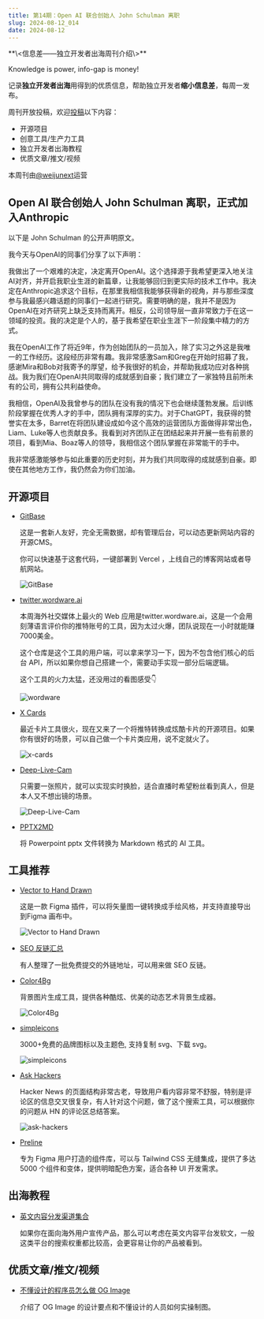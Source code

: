 ```yaml
---
title: 第14期：Open AI 联合创始人 John Schulman 离职
slug: 2024-08-12_014
date: 2024-08-12
---
```


<Aside>
**\<信息差——独立开发者出海周刊介绍\>**

Knowledge is power, info-gap is money!

记录**独立开发者出海**用得到的优质信息，帮助独立开发者**缩小信息差**，每周一发布。

周刊开放投稿，欢迎[投稿](https://github.com/weijunext/gapis.money/issues)以下内容：
- 开源项目
- 创意工具/生产力工具
- 独立开发者出海教程
- 优质文章/推文/视频

本周刊由[@weijunext](https://x.com/intent/follow?screen_name=weijunext)运营
</Aside>

## Open AI 联合创始人 John Schulman 离职，正式加入Anthropic

以下是 John Schulman 的公开声明原文。

我今天与OpenAI的同事们分享了以下声明：

我做出了一个艰难的决定，决定离开OpenAI。这个选择源于我希望更深入地关注AI对齐，并开启我职业生涯的新篇章，让我能够回归到更实际的技术工作中。我决定在Anthropic追求这个目标，在那里我相信我能够获得新的视角，并与那些深度参与我最感兴趣话题的同事们一起进行研究。需要明确的是，我并不是因为OpenAI在对齐研究上缺乏支持而离开。相反，公司领导层一直非常致力于在这一领域的投资。我的决定是个人的，基于我希望在职业生涯下一阶段集中精力的方式。

我在OpenAI工作了将近9年，作为创始团队的一员加入，除了实习之外这是我唯一的工作经历。这段经历非常有趣。我非常感激Sam和Greg在开始时招募了我，感谢Mira和Bob对我寄予的厚望，给予我很好的机会，并帮助我成功应对各种挑战。我为我们在OpenAI共同取得的成就感到自豪；我们建立了一家独特且前所未有的公司，拥有公共利益使命。

我相信，OpenAI及我曾参与的团队在没有我的情况下也会继续蓬勃发展。后训练阶段掌握在优秀人才的手中，团队拥有深厚的实力。对于ChatGPT，我获得的赞誉实在太多，Barret在将团队建设成如今这个高效的运营团队方面做得非常出色，Liam、Luke等人也贡献良多。我看到对齐团队正在团结起来并开展一些有前景的项目，看到Mia、Boaz等人的领导，我相信这个团队掌握在非常能干的手中。

我非常感激能够参与如此重要的历史时刻，并为我们共同取得的成就感到自豪。即使在其他地方工作，我仍然会为你们加油。

## 开源项目

- [GitBase](https://github.com/qiayue/GitBase)

  这是一套新人友好，完全无需数据，却有管理后台，可以动态更新网站内容的开源CMS。

  你可以快速基于这套代码，一键部署到 Vercel ，上线自己的博客网站或者导航网站。

  ![GitBase](/assets/014/gitbase.webp)

- [twitter.wordware.ai](https://github.com/wordware-ai/twitter)

  本周海外社交媒体上最火的 Web 应用是twitter.wordware.ai，这是一个会用刻薄语言评价你的推特账号的工具，因为太过火爆，团队说现在一小时就能赚7000美金。

  这个仓库是这个工具的用户端，可以拿来学习一下，因为不包含他们核心的后台 API，所以如果你想自己搭建一个，需要动手实现一部分后端逻辑。

  这个工具的火力太猛，还没用过的看图感受👇

  ![wordware](/assets/014/wordware.webp)

- [X Cards](https://github.com/hzeyuan/x-cards)

  最近卡片工具很火，现在又来了一个将推特转换成炫酷卡片的开源项目。如果你有很好的场景，可以自己做一个卡片类应用，说不定就火了。

  ![x-cards](/assets/014/x-cards.webp)

- [Deep-Live-Cam](https://github.com/hacksider/Deep-Live-Cam)

  只需要一张照片，就可以实现实时换脸，适合直播时希望粉丝看到真人，但是本人又不想出镜的场景。

  ![Deep-Live-Cam](/assets/014/deep-live-cam.gif)

- [PPTX2MD](https://github.com/ssine/pptx2md)

  将 Powerpoint pptx 文件转换为 Markdown 格式的 AI 工具。


## 工具推荐

- [Vector to Hand Drawn](https://www.figma.com/community/plugin/1403358417813653484/vector-to-hand-drawn)

  这是一款 Figma 插件，可以将矢量图一键转换成手绘风格，并支持直接导出到Figma 画布中。

  ![Vector to Hand Drawn](/assets/014/vector-to-hand-drawn.webp)

- [SEO 反链汇总](https://refined.so/tools/seo-directories)

  有人整理了一批免费提交的外链地址，可以用来做 SEO 反链。

- [Color4Bg](https://www.color4bg.com/zh-hans/)

  背景图片生成工具，提供各种酷炫、优美的动态艺术背景生成器。

  ![Color4Bg](/assets/014/color4bg.webp)

- [simpleicons](https://simpleicons.org/)

  3000+免费的品牌图标以及主题色, 支持复制 svg、下载 svg。

  ![simpleicons](/assets/014/simpleicons.webp)

- [Ask Hackers](https://askhackers.com/)

  Hacker News 的页面结构非常古老，导致用户看内容非常不舒服，特别是评论区的信息交叉很复杂，有人针对这个问题，做了这个搜索工具，可以根据你的问题从 HN 的评论区总结答案。

  ![ask-hackers](/assets/014/ask-hackers.webp)

- [Preline](https://preline.co/figma.html)

  专为 Figma 用户打造的组件库，可以与 Tailwind CSS 无缝集成，提供了多达 5000 个组件和变体，提供明暗配色方案，适合各种 UI 开发需求。


## 出海教程

- [英文内容分发渠道集合](https://www.indiehackers.com/post/whats-new-free-content-distribution-channels-df47047ba7)

  如果你在面向海外用户宣传产品，那么可以考虑在英文内容平台发软文，一般这类平台的搜索权重都比较高，会更容易让你的产品被看到。


## 优质文章/推文/视频

- [不懂设计的程序员怎么做 OG Image](https://gapis.money/blogs/og-image-design-workflow)

  介绍了 OG Image 的设计要点和不懂设计的人员如何实操制图。

